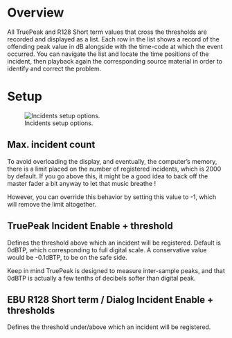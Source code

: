 # Overview
All TruePeak and R128 Short term values that cross the thresholds are recorded and displayed as a list. 
Each row in the list shows a record of the offending peak value in dB alongside with the time-code at which the event occurred. 
You can navigate the list and locate the time positions of the incident, then playback again the corresponding source material in order to identify and correct the problem.

# Setup
![Incidents setup options.](https://media.githubusercontent.com/media/FLUX-SE/doc_images/main/Analyzer/MeteringStatistics/IncidentSetup.png)

## Max. incident count

To avoid overloading the display, and eventually, the computer's memory, there is a limit placed on the number of registered incidents, which is 2000 by default. 
If you go above this, it might be a good idea to back off the master fader a bit anyway to let that music breathe !

However, you can override this behavior by setting this value to -1, which will remove the limit altogether.

## TruePeak Incident Enable + threshold

Defines the threshold above which an incident will be registered. 
Default is 0dBTP, which corresponding to full digital scale. 
A conservative value would be -0.1dBTP, to be on the safe side.

Keep in mind TruePeak is designed to measure inter-sample peaks, and that 0dBTP is actually a few tenths of decibels softer than digital peak.

## EBU R128 Short term / Dialog Incident Enable + thresholds

Defines the threshold under/above which an incident will be registered.




